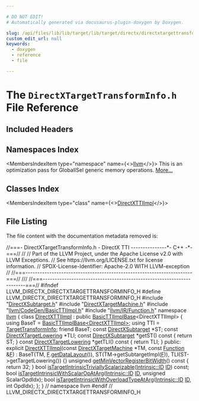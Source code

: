 ```yaml
---

# DO NOT EDIT!
# Automatically generated via docusaurus-plugin-doxygen by Doxygen.

slug: /api/files/lib/lib/target/lib/target/directx/directxtargettransforminfo-h
custom_edit_url: null
keywords:
  - doxygen
  - reference
  - file

---
```





# The `DirectXTargetTransformInfo.h` File Reference

<DoxygenPage pluginConfig={pluginConfig}>



## Included Headers

<IncludesList>
<IncludesListItem
  filePath="DirectXSubtarget.h"
  permalink="/docs/api/files/lib/lib/target/lib/target/directx/directxsubtarget-h"
  isLocal="true" />
<IncludesListItem
  filePath="DirectXTargetMachine.h"
  permalink="/docs/api/files/lib/lib/target/lib/target/directx/directxtargetmachine-h"
  isLocal="true" />
<IncludesListItem
  filePath="llvm/CodeGen/BasicTTIImpl.h"
  permalink="/docs/api/files/include/include/llvm/include/llvm/codegen/basicttiimpl-h"
  isLocal="true" />
<IncludesListItem
  filePath="llvm/IR/Function.h"
  permalink="/docs/api/files/include/include/llvm/include/llvm/ir/function-h"
  isLocal="true" />
</IncludesList>

## Namespaces Index

<MembersIndex>

<MembersIndexItem
  type="namespace"
  name={<><a href="/docs/api/namespaces/llvm">llvm</a></>}>
This is an optimization pass for GlobalISel generic memory operations. <a href="/docs/api/namespaces/llvm/#details">More...</a>
</MembersIndexItem>

</MembersIndex>

## Classes Index

<MembersIndex>

<MembersIndexItem
  type="class"
  name={<><a href="/docs/api/classes/llvm/directxttiimpl">DirectXTTIImpl</a></>}>
</MembersIndexItem>

</MembersIndex>


## File Listing

The file content with the documentation metadata removed is:

<ProgramListing>

<Link id="l00001" /><CodeLine lineNumber="1"><Highlight kind="comment">//===- DirectXTargetTransformInfo.h - DirectX TTI ---------------&#42;- C++ -&#42;-===//</Highlight><Highlight kind="normal"></Highlight></CodeLine>
<Link id="l00002" /><CodeLine lineNumber="2"><Highlight kind="normal"></Highlight><Highlight kind="comment">//</Highlight><Highlight kind="normal"></Highlight></CodeLine>
<Link id="l00003" /><CodeLine lineNumber="3"><Highlight kind="normal"></Highlight><Highlight kind="comment">// Part of the LLVM Project, under the Apache License v2.0 with LLVM Exceptions.</Highlight><Highlight kind="normal"></Highlight></CodeLine>
<Link id="l00004" /><CodeLine lineNumber="4"><Highlight kind="normal"></Highlight><Highlight kind="comment">// See https://llvm.org/LICENSE.txt for license information.</Highlight><Highlight kind="normal"></Highlight></CodeLine>
<Link id="l00005" /><CodeLine lineNumber="5"><Highlight kind="normal"></Highlight><Highlight kind="comment">// SPDX-License-Identifier: Apache-2.0 WITH LLVM-exception</Highlight><Highlight kind="normal"></Highlight></CodeLine>
<Link id="l00006" /><CodeLine lineNumber="6"><Highlight kind="normal"></Highlight><Highlight kind="comment">//</Highlight><Highlight kind="normal"></Highlight></CodeLine>
<Link id="l00007" /><CodeLine lineNumber="7"><Highlight kind="normal"></Highlight><Highlight kind="comment">//===----------------------------------------------------------------------===//</Highlight><Highlight kind="comment"></Highlight></CodeLine>
<Link id="l00008" /><CodeLine lineNumber="8"><Highlight kind="comment">///</Highlight><Highlight kind="normal"></Highlight></CodeLine>
<Link id="l00009" /><CodeLine lineNumber="9"><Highlight kind="normal"></Highlight><Highlight kind="comment">//===----------------------------------------------------------------------===//</Highlight><Highlight kind="normal"></Highlight></CodeLine>
<Link id="l00010" /><CodeLine lineNumber="10"><Highlight kind="normal"></Highlight></CodeLine>
<Link id="l00011" /><CodeLine lineNumber="11"><Highlight kind="normal"></Highlight><Highlight kind="preprocessor">#ifndef LLVM&#95;DIRECTX&#95;DIRECTXTARGETTRANSFORMINFO&#95;H</Highlight><Highlight kind="normal"></Highlight></CodeLine>
<Link id="l00012" /><CodeLine lineNumber="12"><Highlight kind="normal"></Highlight><Highlight kind="preprocessor">#define LLVM&#95;DIRECTX&#95;DIRECTXTARGETTRANSFORMINFO&#95;H</Highlight><Highlight kind="normal"></Highlight></CodeLine>
<Link id="l00013" /><CodeLine lineNumber="13"><Highlight kind="normal"></Highlight></CodeLine>
<Link id="l00014" /><CodeLine lineNumber="14"><Highlight kind="normal"></Highlight><Highlight kind="preprocessor">#include &quot;<a href="/docs/api/files/lib/lib/target/lib/target/directx/directxsubtarget-h">DirectXSubtarget.h</a>&quot;</Highlight><Highlight kind="normal"></Highlight></CodeLine>
<Link id="l00015" /><CodeLine lineNumber="15"><Highlight kind="normal"></Highlight><Highlight kind="preprocessor">#include &quot;<a href="/docs/api/files/lib/lib/target/lib/target/directx/directxtargetmachine-h">DirectXTargetMachine.h</a>&quot;</Highlight><Highlight kind="normal"></Highlight></CodeLine>
<Link id="l00016" /><CodeLine lineNumber="16"><Highlight kind="normal"></Highlight><Highlight kind="preprocessor">#include &quot;<a href="/docs/api/files/include/include/llvm/include/llvm/codegen/basicttiimpl-h">llvm/CodeGen/BasicTTIImpl.h</a>&quot;</Highlight><Highlight kind="normal"></Highlight></CodeLine>
<Link id="l00017" /><CodeLine lineNumber="17"><Highlight kind="normal"></Highlight><Highlight kind="preprocessor">#include &quot;<a href="/docs/api/files/include/include/llvm/include/llvm/ir/function-h">llvm/IR/Function.h</a>&quot;</Highlight><Highlight kind="normal"></Highlight></CodeLine>
<Link id="l00018" /><CodeLine lineNumber="18"><Highlight kind="normal"></Highlight></CodeLine>
<Link id="l00019" /><CodeLine lineNumber="19"><Highlight kind="normal"></Highlight><Highlight kind="keyword">namespace </Highlight><Highlight kind="normal"><a href="/docs/api/namespaces/llvm">llvm</a> &#123;</Highlight></CodeLine>
<Link id="l00020" /><CodeLine lineNumber="20" lineLink="/docs/api/classes/llvm/directxttiimpl"><Highlight kind="normal"></Highlight><Highlight kind="keyword">class </Highlight><Highlight kind="normal"><a href="/docs/api/classes/llvm/directxttiimpl/#a7b07c12129b48b13f487784988d47e5b">DirectXTTIImpl</a> : </Highlight><Highlight kind="keyword">public</Highlight><Highlight kind="normal"> <a href="/docs/api/classes/llvm/basicttiimplbase/#af27fe55e5ff1f0cb622c503314c9faa3">BasicTTIImplBase</a>&lt;DirectXTTIImpl&gt; &#123;</Highlight></CodeLine>
<Link id="l00021" /><CodeLine lineNumber="21"><Highlight kind="normal">  </Highlight><Highlight kind="keyword">using </Highlight><Highlight kind="normal">BaseT = <a href="/docs/api/classes/llvm/basicttiimplbase/#af27fe55e5ff1f0cb622c503314c9faa3">BasicTTIImplBase&lt;DirectXTTIImpl&gt;</a>;</Highlight></CodeLine>
<Link id="l00022" /><CodeLine lineNumber="22"><Highlight kind="normal">  </Highlight><Highlight kind="keyword">using </Highlight><Highlight kind="normal">TTI = <a href="/docs/api/classes/llvm/targettransforminfo">TargetTransformInfo</a>;</Highlight></CodeLine>
<Link id="l00023" /><CodeLine lineNumber="23"><Highlight kind="normal"></Highlight></CodeLine>
<Link id="l00024" /><CodeLine lineNumber="24"><Highlight kind="normal">  </Highlight><Highlight kind="keyword">friend</Highlight><Highlight kind="normal"> BaseT;</Highlight></CodeLine>
<Link id="l00025" /><CodeLine lineNumber="25"><Highlight kind="normal"></Highlight></CodeLine>
<Link id="l00026" /><CodeLine lineNumber="26"><Highlight kind="normal">  </Highlight><Highlight kind="keyword">const</Highlight><Highlight kind="normal"> <a href="/docs/api/classes/llvm/directxsubtarget">DirectXSubtarget</a> &#42;ST;</Highlight></CodeLine>
<Link id="l00027" /><CodeLine lineNumber="27"><Highlight kind="normal">  </Highlight><Highlight kind="keyword">const</Highlight><Highlight kind="normal"> <a href="/docs/api/classes/llvm/directxtargetlowering">DirectXTargetLowering</a> &#42;TLI;</Highlight></CodeLine>
<Link id="l00028" /><CodeLine lineNumber="28"><Highlight kind="normal"></Highlight></CodeLine>
<Link id="l00029" /><CodeLine lineNumber="29"><Highlight kind="normal">  </Highlight><Highlight kind="keyword">const</Highlight><Highlight kind="normal"> <a href="/docs/api/classes/llvm/directxsubtarget">DirectXSubtarget</a> &#42;getST()</Highlight><Highlight kind="keyword"> const </Highlight><Highlight kind="normal">&#123; </Highlight><Highlight kind="keywordflow">return</Highlight><Highlight kind="normal"> ST; &#125;</Highlight></CodeLine>
<Link id="l00030" /><CodeLine lineNumber="30"><Highlight kind="normal">  </Highlight><Highlight kind="keyword">const</Highlight><Highlight kind="normal"> <a href="/docs/api/classes/llvm/directxtargetlowering">DirectXTargetLowering</a> &#42;getTLI()</Highlight><Highlight kind="keyword"> const </Highlight><Highlight kind="normal">&#123; </Highlight><Highlight kind="keywordflow">return</Highlight><Highlight kind="normal"> TLI; &#125;</Highlight></CodeLine>
<Link id="l00031" /><CodeLine lineNumber="31"><Highlight kind="normal"></Highlight></CodeLine>
<Link id="l00032" /><CodeLine lineNumber="32"><Highlight kind="normal"></Highlight><Highlight kind="keyword">public</Highlight><Highlight kind="normal">:</Highlight></CodeLine>
<Link id="l00033" /><CodeLine lineNumber="33" lineLink="/docs/api/classes/llvm/directxttiimpl/#a7b07c12129b48b13f487784988d47e5b"><Highlight kind="normal">  </Highlight><Highlight kind="keyword">explicit</Highlight><Highlight kind="normal"> <a href="/docs/api/classes/llvm/directxttiimpl/#a7b07c12129b48b13f487784988d47e5b">DirectXTTIImpl</a>(</Highlight><Highlight kind="keyword">const</Highlight><Highlight kind="normal"> <a href="/docs/api/classes/llvm/directxtargetmachine">DirectXTargetMachine</a> &#42;TM, </Highlight><Highlight kind="keyword">const</Highlight><Highlight kind="normal"> <a href="/docs/api/classes/llvm/function">Function</a> &amp;<a href="/docs/api/files/lib/lib/support/md5-cpp/#a96d73bbd7af15cb1fc38c3f4a3bd82e9">F</a>)</Highlight></CodeLine>
<Link id="l00034" /><CodeLine lineNumber="34"><Highlight kind="normal">      : BaseT(TM, <a href="/docs/api/files/lib/lib/support/md5-cpp/#a96d73bbd7af15cb1fc38c3f4a3bd82e9">F</a>.<a href="/docs/api/classes/llvm/targettransforminfoimplbase/#a01aadd7eea7124cd9f5cd7cea37d8dab">getDataLayout</a>()), ST(TM-&gt;getSubtargetImpl(<a href="/docs/api/files/lib/lib/support/md5-cpp/#a96d73bbd7af15cb1fc38c3f4a3bd82e9">F</a>)),</Highlight></CodeLine>
<Link id="l00035" /><CodeLine lineNumber="35"><Highlight kind="normal">        TLI(ST-&gt;getTargetLowering()) &#123;&#125;</Highlight></CodeLine>
<Link id="l00036" /><CodeLine lineNumber="36" lineLink="/docs/api/classes/llvm/directxttiimpl/#ac2496d1e9ea1d5eacfad47c031ef8f3a"><Highlight kind="normal">  </Highlight><Highlight kind="keywordtype">unsigned</Highlight><Highlight kind="normal"> <a href="/docs/api/classes/llvm/directxttiimpl/#ac2496d1e9ea1d5eacfad47c031ef8f3a">getMinVectorRegisterBitWidth</a>()</Highlight><Highlight kind="keyword"> const </Highlight><Highlight kind="normal">&#123; </Highlight><Highlight kind="keywordflow">return</Highlight><Highlight kind="normal"> 32; &#125;</Highlight></CodeLine>
<Link id="l00037" /><CodeLine lineNumber="37"><Highlight kind="normal">  </Highlight><Highlight kind="keywordtype">bool</Highlight><Highlight kind="normal"> <a href="/docs/api/classes/llvm/directxttiimpl/#a8defcba53d668328fa2aa542c9a6adf1">isTargetIntrinsicTriviallyScalarizable</a>(<a href="/docs/api/namespaces/llvm/intrinsic/#a80add6b3b1cdaec560907995127adc16">Intrinsic::ID</a> <a href="/docs/api/namespaces/llvm/callingconv/#abdf8cf606905c10634e831390981b0ed">ID</a>) </Highlight><Highlight kind="keyword">const</Highlight><Highlight kind="normal">;</Highlight></CodeLine>
<Link id="l00038" /><CodeLine lineNumber="38"><Highlight kind="normal">  </Highlight><Highlight kind="keywordtype">bool</Highlight><Highlight kind="normal"> <a href="/docs/api/classes/llvm/directxttiimpl/#a3f80b73cfb9e7eb290b3b5d54f257839">isTargetIntrinsicWithScalarOpAtArg</a>(<a href="/docs/api/namespaces/llvm/intrinsic/#a80add6b3b1cdaec560907995127adc16">Intrinsic::ID</a> <a href="/docs/api/namespaces/llvm/callingconv/#abdf8cf606905c10634e831390981b0ed">ID</a>,</Highlight></CodeLine>
<Link id="l00039" /><CodeLine lineNumber="39"><Highlight kind="normal">                                          </Highlight><Highlight kind="keywordtype">unsigned</Highlight><Highlight kind="normal"> ScalarOpdIdx);</Highlight></CodeLine>
<Link id="l00040" /><CodeLine lineNumber="40"><Highlight kind="normal">  </Highlight><Highlight kind="keywordtype">bool</Highlight><Highlight kind="normal"> <a href="/docs/api/classes/llvm/directxttiimpl/#ab65dc487f76ae96c79b860f3e449e8f2">isTargetIntrinsicWithOverloadTypeAtArg</a>(<a href="/docs/api/namespaces/llvm/intrinsic/#a80add6b3b1cdaec560907995127adc16">Intrinsic::ID</a> <a href="/docs/api/namespaces/llvm/callingconv/#abdf8cf606905c10634e831390981b0ed">ID</a>, </Highlight><Highlight kind="keywordtype">int</Highlight><Highlight kind="normal"> OpdIdx);</Highlight></CodeLine>
<Link id="l00041" /><CodeLine lineNumber="41"><Highlight kind="normal">&#125;;</Highlight></CodeLine>
<Link id="l00042" /><CodeLine lineNumber="42"><Highlight kind="normal">&#125; </Highlight><Highlight kind="comment">// namespace llvm</Highlight><Highlight kind="normal"></Highlight></CodeLine>
<Link id="l00043" /><CodeLine lineNumber="43"><Highlight kind="normal"></Highlight></CodeLine>
<Link id="l00044" /><CodeLine lineNumber="44"><Highlight kind="normal"></Highlight><Highlight kind="preprocessor">#endif </Highlight><Highlight kind="comment">// LLVM&#95;DIRECTX&#95;DIRECTXTARGETTRANSFORMINFO&#95;H</Highlight><Highlight kind="normal"></Highlight></CodeLine>

</ProgramListing>


</DoxygenPage>
